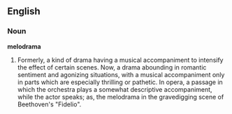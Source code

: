 ==English==

===Noun===

'''melodrama'''

#Formerly, a kind of drama having a musical accompaniment to intensify the effect of certain scenes. Now, a drama abounding in romantic sentiment and agonizing situations, with a musical accompaniment only in parts which are especially thrilling or pathetic. In opera, a passage in which the orchestra plays a somewhat descriptive accompaniment, while the actor speaks; as, the melodrama in the gravedigging scene of Beethoven's "Fidelio".